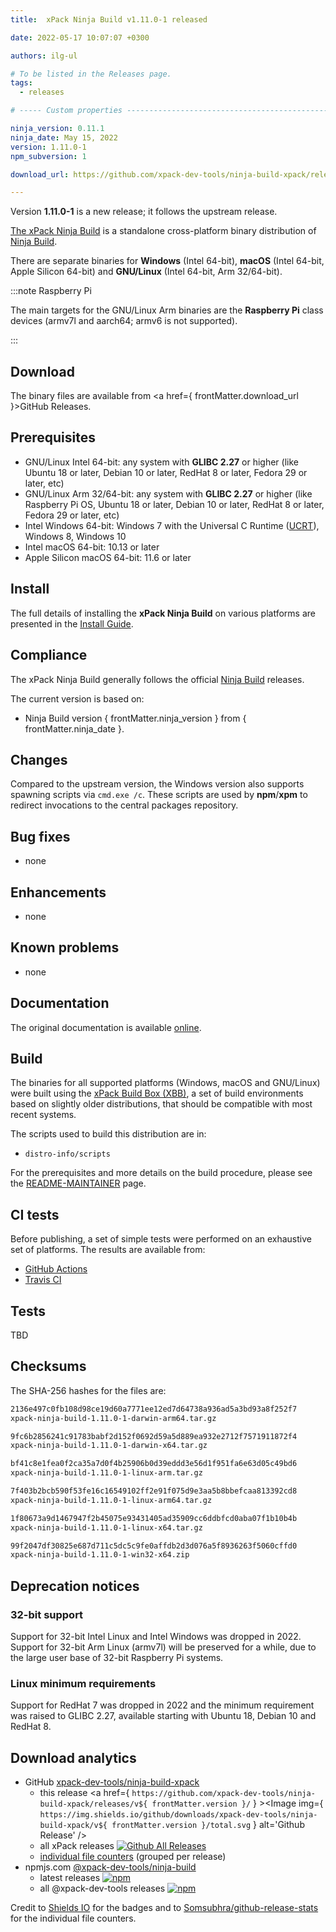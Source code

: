 ```yaml
---
title:  xPack Ninja Build v1.11.0-1 released

date: 2022-05-17 10:07:07 +0300

authors: ilg-ul

# To be listed in the Releases page.
tags:
  - releases

# ----- Custom properties -----------------------------------------------------

ninja_version: 0.11.1
ninja_date: May 15, 2022
version: 1.11.0-1
npm_subversion: 1

download_url: https://github.com/xpack-dev-tools/ninja-build-xpack/releases/tag/v1.11.0-1/

---
```


Version **1.11.0-1** is a new release; it follows the upstream release.

<!-- truncate -->


[The xPack Ninja Build](https://xpack-dev-tools.github.io/ninja-build-xpack)
is a standalone cross-platform binary distribution of
[Ninja Build](https://ninja-build.org).

There are separate binaries for **Windows** (Intel 64-bit),
**macOS** (Intel 64-bit, Apple Silicon 64-bit)
and **GNU/Linux** (Intel 64-bit, Arm 32/64-bit).

:::note Raspberry Pi

The main targets for the GNU/Linux Arm
binaries are the **Raspberry Pi** class devices (armv7l and aarch64;
armv6 is not supported).

:::

## Download

The binary files are available from <a href={ frontMatter.download_url }>GitHub Releases</a>.

## Prerequisites

- GNU/Linux Intel 64-bit: any system with **GLIBC 2.27** or higher
  (like Ubuntu 18 or later, Debian 10 or later, RedHat 8 or later,
  Fedora 29 or later, etc)
- GNU/Linux Arm 32/64-bit: any system with **GLIBC 2.27** or higher
  (like Raspberry Pi OS, Ubuntu 18 or later, Debian 10 or later, RedHat 8 or later,
  Fedora 29 or later, etc)
- Intel Windows 64-bit: Windows 7 with the Universal C Runtime
  ([UCRT](https://support.microsoft.com/en-us/topic/update-for-universal-c-runtime-in-windows-c0514201-7fe6-95a3-b0a5-287930f3560c)),
  Windows 8, Windows 10
- Intel macOS 64-bit: 10.13 or later
- Apple Silicon macOS 64-bit: 11.6 or later

## Install

The full details of installing the **xPack Ninja Build** on various platforms
are presented in the [Install Guide](/docs/install/).

## Compliance

The xPack Ninja Build generally follows the official
[Ninja Build](https://ninja-build.org) releases.

The current version is based on:

- Ninja Build version { frontMatter.ninja_version }
from { frontMatter.ninja_date }.

## Changes

Compared to the upstream version, the Windows version also supports
spawning scripts via `cmd.exe /c`. These scripts are used by **npm**/**xpm**
to redirect invocations to the central packages repository.

## Bug fixes

- none

## Enhancements

- none

## Known problems

- none

## Documentation

The original documentation is available
[online](https://ninja-build.org/manual.html).

## Build

The binaries for all supported platforms
(Windows, macOS and GNU/Linux) were built using the
[xPack Build Box (XBB)](https://xpack.github.io/xbb/), a set
of build environments based on slightly older distributions, that should be
compatible with most recent systems.

The scripts used to build this distribution are in:

- `distro-info/scripts`

For the prerequisites and more details on the build procedure, please see the
[README-MAINTAINER](https://github.com/xpack-dev-tools/ninja-build-xpack/blob/xpack/README-MAINTAINER.md) page.

## CI tests

Before publishing, a set of simple tests were performed on an exhaustive
set of platforms. The results are available from:

- [GitHub Actions](https://github.com/xpack-dev-tools/ninja-build-xpack/actions/)
- [Travis CI](https://app.travis-ci.com/github/xpack-dev-tools/ninja-build-xpack/builds/)

## Tests

TBD

## Checksums

The SHA-256 hashes for the files are:

```txt
2136e497c0fb108d98ce19d60a7771ee12ed7d64738a936ad5a3bd93a8f252f7
xpack-ninja-build-1.11.0-1-darwin-arm64.tar.gz

9fc6b2856241c91783babf2d152f0692d59a5d889ea932e2712f7571911872f4
xpack-ninja-build-1.11.0-1-darwin-x64.tar.gz

bf41c8e1fea0f2ca35a7d0f4b25906b0d39eddd3e56d1f951fa6e63d05c49bd6
xpack-ninja-build-1.11.0-1-linux-arm.tar.gz

7f403b2bcb590f53fe16c16549102ff2e91f075d9e3aa5b8bbefcaa813392cd8
xpack-ninja-build-1.11.0-1-linux-arm64.tar.gz

1f80673a9d1467947f2b45075e93431405ad35909cc6ddbfcd0aba07f1b10b4b
xpack-ninja-build-1.11.0-1-linux-x64.tar.gz

99f2047df30825e687d711c5dc5c9fe0affdb2d3d076a5f8936263f5060cffd0
xpack-ninja-build-1.11.0-1-win32-x64.zip

```

## Deprecation notices

### 32-bit support

Support for 32-bit Intel Linux and Intel Windows was
dropped in 2022. Support for 32-bit Arm Linux (armv7l) will be preserved
for a while, due to the large user base of 32-bit Raspberry Pi systems.

### Linux minimum requirements

Support for RedHat 7 was dropped in 2022 and the
minimum requirement was raised to GLIBC 2.27, available starting
with Ubuntu 18, Debian 10 and RedHat 8.

## Download analytics

- GitHub [xpack-dev-tools/ninja-build-xpack](https://github.com/xpack-dev-tools/ninja-build-xpack/)
  - this release <a href={ `https://github.com/xpack-dev-tools/ninja-build-xpack/releases/v${ frontMatter.version }/` } ><Image img={ `https://img.shields.io/github/downloads/xpack-dev-tools/ninja-build-xpack/v${ frontMatter.version }/total.svg` } alt='Github Release' /></a>
  - all xPack releases [![Github All Releases](https://img.shields.io/github/downloads/xpack-dev-tools/ninja-build-xpack/total.svg)](https://github.com/xpack-dev-tools/ninja-build-xpack/releases/)
  - [individual file counters](https://somsubhra.github.io/github-release-stats/?username=xpack-dev-tools&repository=ninja-build-xpack) (grouped per release)
- npmjs.com [@xpack-dev-tools/ninja-build](https://www.npmjs.com/package/@xpack-dev-tools/ninja-build)
  - latest releases [![npm](https://img.shields.io/npm/dw/@xpack-dev-tools/ninja-build.svg)](https://www.npmjs.com/package/@xpack-dev-tools/ninja-build/)
  - all @xpack-dev-tools releases [![npm](https://img.shields.io/npm/dt/@xpack-dev-tools/ninja-build.svg)](https://www.npmjs.com/package/@xpack-dev-tools/ninja-build/)

Credit to [Shields IO](https://shields.io) for the badges and to
[Somsubhra/github-release-stats](https://github.com/Somsubhra/github-release-stats)
for the individual file counters.
